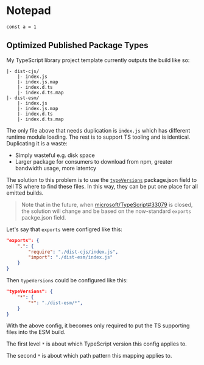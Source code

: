 # Notepad

```
const a = 1
```

## Optimized Published Package Types

My TypeScript library project template currently outputs the build like so:

```
|- dist-cjs/
	|- index.js
	|- index.js.map
	|- index.d.ts
	|- index.d.ts.map
|- dist-esm/
	|- index.js
	|- index.js.map
	|- index.d.ts
	|- index.d.ts.map

```

The only file above that needs duplication is `index.js` which has different runtime module loading. The rest is to support TS tooling and is identical. Duplicating it is a waste:

- Simply wasteful e.g. disk space
- Larger package for consumers to download from npm, greater bandwidth usage, more latentcy

The solution to this problem is to use the [`typeVersions`](https://www.typescriptlang.org/docs/handbook/declaration-files/publishing.html#version-selection-with-typesversions) package.json field to tell TS where to find these files. In this way, they can be put one place for all emitted builds.

> Note that in the future, when [microsoft/TypeScript#33079](https://github.com/microsoft/TypeScript/issues/33079) is closed, the solution will change and be based on the now-standard `exports` packge.json field.

Let's say that `exports` were configred like this:

```json
"exports": {
	".": {
		"require": "./dist-cjs/index.js",
		"import": "./dist-esm/index.js"
	}
}
```

Then `typeVersions` could be configured like this:

```json
"typeVersions": {
	"*": {
		"*": "./dist-esm/*",
	}
}
```

With the above config, it becomes only required to put the TS supporting files into the ESM build.

The first level `*` is about which TypeScript version this config applies to.

The second `*` is about which path pattern this mapping applies to.

